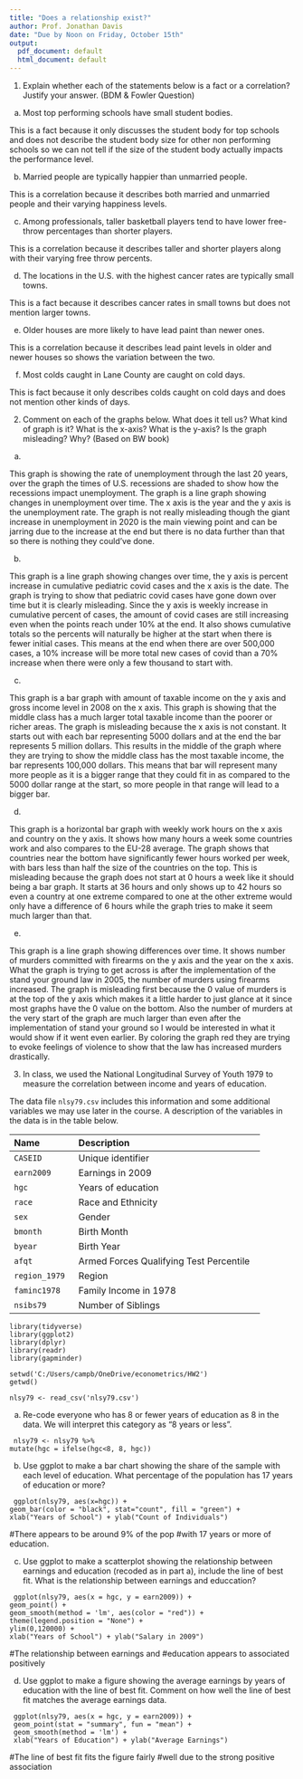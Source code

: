 ```yaml
---
title: "Does a relationship exist?"
author: Prof. Jonathan Davis
date: "Due by Noon on Friday, October 15th"
output:
  pdf_document: default
  html_document: default
---
```



1. Explain whether each of the statements below is a fact or a correlation? Justify your answer. (BDM & Fowler Question)

a.  Most top performing schools have small student bodies.

This is a fact because it only discusses the student body for top schools and does not describe the student body size for other non performing schools so we can not tell if the size of the student body actually impacts the performance level.

b.  Married people are typically happier than unmarried people.

This is a correlation because it describes both married and unmarried people and their varying happiness levels.

c. Among professionals, taller basketball players tend to have lower free-throw percentages than shorter players.

This is a correlation because it describes taller and shorter players along with their varying free throw percents.

d. The locations in the U.S. with the highest cancer rates are typically small towns.

This is a fact because it describes cancer rates in small towns but does not mention larger towns.

e. Older houses are more likely to have lead paint than newer ones.

This is a correlation because it describes lead paint levels in older and newer houses so shows the variation between the two.

f.  Most colds caught in Lane County are caught on cold days.

This is fact because it only describes colds caught on cold days and does not mention other kinds of days.

2. Comment on each of the graphs below. What does it tell us? What kind of graph is it? What is the x-axis? What is the y-axis? Is the graph misleading? Why? (Based on BW book)

a. 

This graph is showing the rate of unemployment through the last 20 years, over the graph the times of U.S. recessions are shaded to show how the recessions impact unemployment. The graph is a line graph showing changes in unemployment over time. The x axis is the year and the y axis is the unemployment rate. The graph is not really misleading though the giant increase in unemployment in 2020 is the main viewing point and can be jarring due to the increase at the end but there is no data further than that so there is nothing they could've done. 

b. 



This graph is a line graph showing changes over time, the y axis is percent increase in cumulative pediatric covid cases and the x axis is the date. The graph is trying to show that pediatric covid cases have gone down over time but it is clearly misleading. Since the y axis is weekly increase in cumulative percent of cases, the amount of covid cases are still increasing even when the points reach under 10% at the end. It also shows cumulative totals so the percents will naturally be higher at the start when there is fewer initial cases. This means at the end when there are over 500,000 cases, a 10% increase will be more total new cases of covid than a 70% increase when there were only a few thousand to start with.

c.

This graph is a bar graph with amount of taxable income on the y axis and gross income level in 2008 on the x axis. This graph is showing that the middle class has a much larger total taxable income than the poorer or richer areas. The graph is misleading because the x axis is not constant. It starts out with each bar representing 5000 dollars and at the end the bar represents 5 million dollars. This results in the middle of the graph where they are trying to show the middle class has the most taxable income, the bar represents 100,000 dollars. This means that bar will represent many more people as it is a bigger range that they could fit in as compared to the 5000 dollar range at the start, so more people in that range will lead to a bigger bar.

d.



This graph is a horizontal bar graph with weekly work hours on the x axis and country on the y axis. It shows how many hours a week some countries work and also compares to the EU-28 average. The graph shows that countries near the bottom have significantly fewer hours worked per week, with bars less than half the size of the countries on the top. This is misleading because the graph does not start at 0 hours a week like it should being a bar graph. It starts at 36 hours and only shows up to 42 hours so even a country at one extreme compared to one at the other extreme would only have a difference of 6 hours while the graph tries to make it seem much larger than that.

e.


This graph is a line graph showing differences over time. It shows number of murders committed with firearms on the y axis and the year on the x axis. What the graph is trying to get across is after the implementation of the stand your ground law in 2005, the number of murders using firearms increased. The graph is misleading first because the 0 value of murders is at the top of the y axis which makes it a little harder to just glance at it since most graphs have the 0 value on the bottom. Also the number of murders at the very start of the graph are much larger than even after the implementation of stand your ground so I would be interested in what it would show if it went even earlier. By coloring the graph red they are trying to evoke feelings of violence to show that the law has increased murders drastically.


3. In class, we used the National Longitudinal Survey of Youth 1979 to measure the correlation between income and years of education.

The data file `nlsy79.csv` includes this information and some additional variables we may use later in the course. A description of the variables in the data is in the table below.

--------------------------------------------------------------------------------
 Name                 Description
 -------------------- ----------------------------------------------------------
 `CASEID`               Unique identifier

 `earn2009`               Earnings in 2009

 `hgc`                 Years of education

 `race`                Race and Ethnicity

 `sex`                Gender

 `bmonth`              Birth Month

 `byear`               Birth Year

 `afqt`               Armed Forces Qualifying Test Percentile

 `region_1979`               Region

 `faminc1978`              Family Income in 1978

 `nsibs79`               Number of Siblings



 --------------------------------------------------------------------------------
```{}
library(tidyverse)
library(ggplot2)
library(dplyr)
library(readr)
library(gapminder)

setwd('C:/Users/campb/OneDrive/econometrics/HW2')
getwd()

nlsy79 <- read_csv('nlsy79.csv')
```

 a. Re-code everyone who has 8 or fewer years of education as 8 in the data. We will interpret this category as "8 years or less".
 
```{} 
 nlsy79 <- nlsy79 %>%
mutate(hgc = ifelse(hgc<8, 8, hgc))

```

 b. Use ggplot to make a bar chart showing the share of the sample with each level of education. What percentage of the population has 17 years of education or more?
 
```{} 
 ggplot(nlsy79, aes(x=hgc)) +
geom_bar(color = "black", stat="count", fill = "green") +
xlab("Years of School") + ylab("Count of Individuals")

```
#There appears to be around 9% of the pop
#with 17 years or more of education.


 c. Use ggplot to make a scatterplot showing the relationship between earnings and education (recoded as in part a), include the line of best fit. What is the relationship between earnings and educcation?
 
```{}  
 ggplot(nlsy79, aes(x = hgc, y = earn2009)) +
geom_point() +
geom_smooth(method = 'lm', aes(color = "red")) +
theme(legend.position = "None") +
ylim(0,120000) +
xlab("Years of School") + ylab("Salary in 2009") 
```

#The relationship between earnings and 
#education appears to associated positively
 

 d. Use ggplot to make a figure showing the average earnings by years of education with the line of best fit. Comment on how well the line of best fit matches the average earnings data.
```{} 
 ggplot(nlsy79, aes(x = hgc, y = earn2009)) +
 geom_point(stat = "summary", fun = "mean") +
 geom_smooth(method = 'lm') +
 xlab("Years of Education") + ylab("Average Earnings")

```
#The line of best fit fits the figure fairly
#well due to the strong positive association
